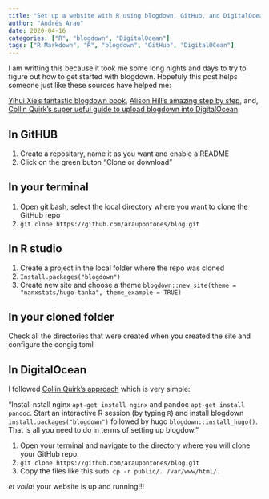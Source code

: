 ```yaml
---
title: "Set up a website with R using blogdown, GitHub, and DigitalOcean"
author: "Andrés Arau"
date: 2020-04-16
categories: ["R", "blogdown", "DigitalOcean"]
tags: ["R Markdown", "R", "blogdown", "GitHub", "DigitalOCean"]
---
```



I am writting this because it took me some long nights and days to try to figure out how to get started with blogdown. Hopefuly this post helps someone just like these sources have helped me:

[Yihui Xie's fantastic blogdown book](https://bookdown.org/yihui/blogdown/installation.html),
[Alison Hill's amazing step by step](https://alison.rbind.io/post/2017-06-12-up-and-running-with-blogdown/),
and, [Collin Quirk's super ueful guide to upload blogdown into DigitalOcean](http://colinquirk.com/blogdown-on-digitalocean/)



## In GitHUB

1. Create a repositary, name it as you want and enable a README
2. Click on the green buton "Clone or download"


## In your terminal

1. Open git bash, select the local directory where you want to clone the GitHub repo
2. `git clone https://github.com/araupontones/blog.git`

## In R studio 

1. Create a project in the local folder where the repo was cloned
2. `Install.packages("blogdown")`
3. Create  new site and choose a theme `blogdown::new_site(theme = "nanxstats/hugo-tanka", theme_example = TRUE)`

## In your cloned folder 

Check all the directories that were created when you created the site and configure the congig.toml

## In DigitalOcean

I followed [Collin Quirk's approach](http://colinquirk.com/blogdown-on-digitalocean/) which is very simple:

"Install nstall nginx `apt-get install nginx` and pandoc `apt-get install pandoc`. Start an interactive R session (by typing `R`) and install blogdown `install.packages("blogdown")` followed by hugo `blogdown::install_hugo()`. That is all you need to do in terms of setting up blogdow."


1. Open your terminal and navigate to the directory where you will clone your GitHub repo.
2. `git clone https://github.com/araupontones/blog.git`
3. Copy the files like this `sudo cp -r public/. /var/www/html/.`

*et voila!* your website is up and running!!!








